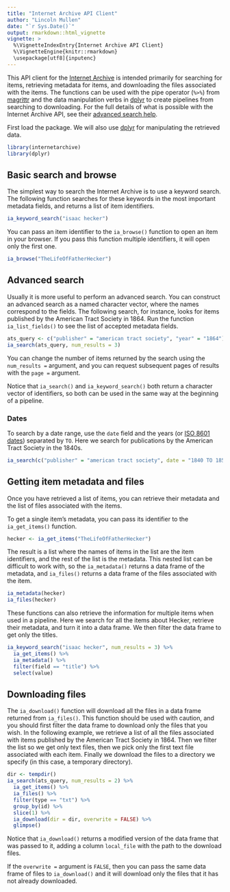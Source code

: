 ```yaml
---
title: "Internet Archive API Client"
author: "Lincoln Mullen"
date: "`r Sys.Date()`"
output: rmarkdown::html_vignette
vignette: >
  %\VignetteIndexEntry{Internet Archive API Client}
  %\VignetteEngine{knitr::rmarkdown}
  \usepackage[utf8]{inputenc}
---
```


This API client for the [Internet Archive](https://archive.org/) is intended primarily for searching for items, retrieving metadata for items, and downloading the files associated with the items. The functions can be used with the pipe operator (`%>%`) from [magrittr](https://github.com/smbache/magrittr) and the data manipulation verbs in [dplyr](https://github.com/hadley/dplyr) to create pipelines from searching to downloading. For the full details of what is possible with the Internet Archive API, see their [advanced search help](https://archive.org/advancedsearch.php).

First load the package. We will also use [dplyr](https://github.com/hadley/dplyr) for manipulating the retrieved data.

```r
library(internetarchive)
library(dplyr)
```

## Basic search and browse

The simplest way to search the Internet Archive is to use a keyword search. The following function searches for these keywords in the most important metadata fields, and returns a list of item identifiers.

```r
ia_keyword_search("isaac hecker")
```

You can pass an item identifier to the `ia_browse()` function to open an item in your browser. If you pass this function multiple identifiers, it will open only the first one.

```r
ia_browse("TheLifeOfFatherHecker")
```

## Advanced search

Usually it is more useful to perform an advanced search. You can construct an advanced search as a named character vector, where the names correspond to the fields. The following search, for instance, looks for items published by the American Tract Society in 1864. Run the function `ia_list_fields()` to see the list of accepted metadata fields. 

```r
ats_query <- c("publisher" = "american tract society", "year" = "1864")
ia_search(ats_query, num_results = 3)
```

You can change the number of items returned by the search using the `num_results =` argument, and you can request subsequent pages of results with the `page =` argument.

Notice that `ia_search()` and `ia_keyword_search()` both return a character vector of identifiers, so both can be used in the same way at the beginning of a pipeline.

### Dates

To search by a date range, use the `date` field and the years (or [ISO 8601 dates](http://en.wikipedia.org/wiki/ISO_8601)) separated by `TO`. Here we search for publications by the American Tract Society in the 1840s.

```r
ia_search(c("publisher" = "american tract society", date = "1840 TO 1850"))
```

## Getting item metadata and files

Once you have retrieved a list of items, you can retrieve their metadata and the list of files associated with the items.

To get a single item's metadata, you can pass its identifier to the `ia_get_items()` function.

```r
hecker <- ia_get_items("TheLifeOfFatherHecker")
```

The result is a list where the names of items in the list are the item identifiers, and the rest of the list is the metadata. This nested list can be difficult to work with, so the `ia_metadata()` returns a data frame of the metadata, and `ia_files()` returns a data frame of the files associated with the item.

```r
ia_metadata(hecker)
ia_files(hecker)
```

These functions can also retrieve the information for multiple items when used in a pipeline. Here we search for all the items about Hecker, retrieve their metadata, and turn it into a data frame. We then filter the data frame to get only the titles.

```r
ia_keyword_search("isaac hecker", num_results = 3) %>% 
  ia_get_items() %>% 
  ia_metadata() %>% 
  filter(field == "title") %>% 
  select(value)
```

## Downloading files

The `ia_download()` function will download all the files in a data frame returned from `ia_files()`. This function should be used with caution, and you should first filter the data frame to download only the files that you wish. In the following example, we retrieve a list of all the files associated with items published by the American Tract Society in 1864. Then we filter the list so we get only text files, then we pick only the first text file associated with each item. Finally we download the files to a directory we specify (in this case, a temporary directory).

```r
dir <- tempdir()
ia_search(ats_query, num_results = 2) %>% 
  ia_get_items() %>% 
  ia_files() %>% 
  filter(type == "txt") %>% 
  group_by(id) %>% 
  slice(1) %>% 
  ia_download(dir = dir, overwrite = FALSE) %>% 
  glimpse()
```

Notice that `ia_download()` returns a modified version of the data frame that was passed to it, adding a column `local_file` with the path to the download files.

If the `overwrite =` argument is `FALSE`, then you can pass the same data frame of files to `ia_download()` and it will download only the files that it has not already downloaded.